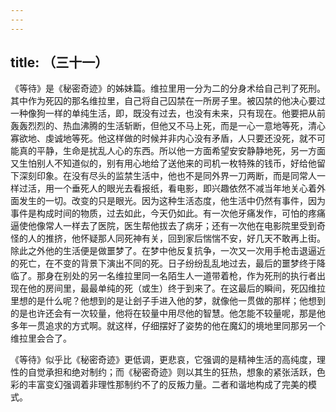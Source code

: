 ```yaml
---
---
---
```

title: （三十一）
---




《等待》是《秘密奇迹》的姊妹篇。维拉里用一分为二的分身术给自己判了死刑。其中作为死囚的那名维拉里，自己将自己囚禁在一所房子里。被囚禁的他决心要过一种像狗一样的单纯生活，即，既没有过去，也没有未来，只有现在。他要把从前轰轰烈烈的、热血沸腾的生活斩断，但他又不马上死，而是一心一意地等死，清心寡欲地、虔诚地等死。他这样做的时候并非内心没有矛盾，人只要还没死，就不可能真的平静，生命是扰乱人心的东西。所以他一方面希望安安静静地死，另一方面又生怕别人不知道似的，别有用心地给了送他来的司机一枚特殊的钱币，好给他留下深刻印象。在没有尽头的监禁生活中，他也不是同外界一刀两断，而是同常人一样过活，用一个垂死人的眼光去看报纸，看电影，即兴趣依然不减当年地关心着外面发生的一切。改变的只是眼光。因为这种生活态度，他生活中仍然有事件，因为事件是构成时间的物质，过去如此，今天仍如此。有一次他牙痛发作，可怕的疼痛逼使他像常人一样去了医院，医生帮他拔去了病牙；还有一次他在电影院里受到奇怪的人的推挤，他怀疑那人同死神有关，回到家后惴惴不安，好几天不敢再上街。除此之外他的生活便是做噩梦了。在梦中他反复抗争，一次又一次用手枪击退逼近的死亡，在不变的背景下演出不同的死。日子纷纷乱乱地过去，最后的噩梦终于降临了。那身在别处的另一名维拉里同一名陌生人一道带着枪，作为死刑的执行者出现在他的房间里，最最单纯的死（或生）终于到来了。在这最后的瞬间，死囚维拉里想的是什么呢？他想到的是让刽子手进入他的梦，就像他一贯做的那样；他想到的是也许还会有一次较量，他将在较量中用尽他的智慧。他怎能不较量呢，那是他多年一贯追求的方式啊。就这样，仔细摆好了姿势的他在魔幻的境地里同那另一个维拉里会合了。

《等待》似乎比《秘密奇迹》更低调，更悲哀，它强调的是精神生活的高纯度，理性的自觉承担和绝对制约；而《秘密奇迹》则以其生的狂热，想象的紧张活跃，色彩的丰富变幻强调着非理性那制约不了的反叛力量。二者和谐地构成了完美的模式。